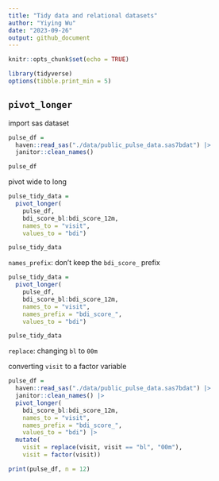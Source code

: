 ```yaml
---
title: "Tidy data and relational datasets"
author: "Yiying Wu"
date: "2023-09-26"
output: github_document
---
```


```r
knitr::opts_chunk$set(echo = TRUE)
```


```r
library(tidyverse)
options(tibble.print_min = 5)
```


## `pivot_longer`
import sas dataset
```r
pulse_df = 
  haven::read_sas("./data/public_pulse_data.sas7bdat") |>
  janitor::clean_names()

pulse_df
```

pivot wide to long
```r
pulse_tidy_data = 
  pivot_longer(
    pulse_df, 
    bdi_score_bl:bdi_score_12m,
    names_to = "visit", 
    values_to = "bdi")

pulse_tidy_data
```

`names_prefix`: don’t keep the `bdi_score_` prefix 

```r
pulse_tidy_data = 
  pivot_longer(
    pulse_df, 
    bdi_score_bl:bdi_score_12m,
    names_to = "visit", 
    names_prefix = "bdi_score_",
    values_to = "bdi")

pulse_tidy_data
```

`replace`: changing `bl` to `00m`

converting `visit` to a factor variable

```r
pulse_df = 
  haven::read_sas("./data/public_pulse_data.sas7bdat") |>
  janitor::clean_names() |>
  pivot_longer(
    bdi_score_bl:bdi_score_12m,
    names_to = "visit", 
    names_prefix = "bdi_score_",
    values_to = "bdi") |>
  mutate(
    visit = replace(visit, visit == "bl", "00m"),
    visit = factor(visit)) 

print(pulse_df, n = 12)
```

